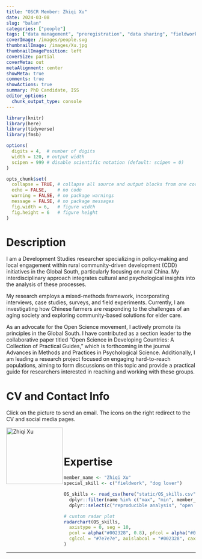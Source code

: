 ```yaml
---
title: "OSCR Member: Zhiqi Xu"
date: 2024-03-08
slug: "balan"
categories: ["people"]
tags: ["data management", "preregistration", "data sharing", "fieldwork", "school-iss"] # top 3 categories + unique + school
coverImage: /images/people.svg
thumbnailImage: /images/Xu.jpg
thumbnailImagePosition: left
coverSize: partial
coverMeta: out
metaAlignment: center
showMeta: true
comments: true
showActions: true
summary: PhD Candidate, ISS
editor_options: 
  chunk_output_type: console
---
```


```r

library(knitr)
library(here)
library(tidyverse)
library(fmsb)

options(
  digits = 4,  # number of digits
  width = 120, # output width
  scipen = 999 # disable scientific notation (default: scipen = 0)
)

opts_chunk$set(
  collapse = TRUE, # collapse all source and output blocks from one code chunk into a single block
  echo = FALSE,    # no code
  warning = FALSE, # no package warnings
  message = FALSE, # no package messages
  fig.width = 6,   # figure width
  fig.height = 6   # figure height
)

```

# Description

I am a Development Studies researcher specializing in policy-making and local engagement within rural community-driven development (CDD) initiatives in the Global South, particularly focusing on rural China. My interdisciplinary approach integrates cultural and psychological insights into the analysis of these processes.

My research employs a mixed-methods framework, incorporating interviews, case studies, surveys, and field experiments. Currently, I am investigating how Chinese farmers are responding to the challenges of an aging society and exploring community-based solutions for elder care.

As an advocate for the Open Science movement, I actively promote its principles in the Global South. I have contributed as a section leader to the collaborative paper titled "Open Science in Developing Countries: A Collection of Practical Guides," which is forthcoming in the journal Advances in Methods and Practices in Psychological Science. Additionally, I am leading a research project focused on engaging hard-to-reach populations, aiming to form discussions on this topic and provide a practical guide for researchers interested in reaching and working with these groups.
 
# CV and Contact Info

Click on the picture to send an email. The icons on the right redirect to the CV and social media pages.

<!-- EMAIL -->
<p>
  <a href="mailto:z.xu@iss.nl">
  <img border="0" alt="Zhiqi Xu" src="/images/Xu.jpg" width="150" height="150" align="left">
  </a>
</p>

<!-- CV -->
<p align="center">
  <a href="https://drive.google.com/file/d/1oRpj7_dNjSPQAKjqnzPO15-92-q8krs2/view?usp=sharing" class="fa fa-file fa-2x" style="color:#00B969;">
  </a>
</p>

<!-- LINKEDIN -->
<p align="center">
  <a href="https://www.linkedin.com/in/zhiqi-xu/" class="fa fa-linkedin fa-2x" style="color:#000000;">
  </a>
</p>

<BR><BR>

# Expertise

```r

member_name <- "Zhiqi Xu"
special_skill <- c("fieldwork", "dog lover")

OS_skills <- read_csv(here("static/OS_skills.csv")) %>%
  dplyr::filter(name %in% c("max", "min", member_name)) %>%
  dplyr::select(c("reproducible analysis", "open source software", all_of(special_skill), "data management", "open access", "data sharing", "preregistration"))

# custom radar plot
radarchart(OS_skills,
  axistype = 0, seg = 10,
  pcol = alpha("#002328", 0.8), pfcol = alpha("#00B969", 0.6), plwd = 4, centerzero = TRUE, # polygon
  cglcol = "#7e7e7e", axislabcol = "#002328", caxislabels = seq(0, 10, 2), cglwd = 0.8 # grid
)

```

***


